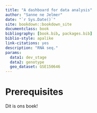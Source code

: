 ```yaml
--- 
title: "A dashboard for data analysis"
author: "Sanne ne Jelmer"
date: "`r Sys.Date()`"
site: bookdown::bookdown_site
documentclass: book
bibliography: [book.bib, packages.bib]
biblio-style: apalike
link-citations: yes
description: "RNA seq."
params:
  data1: dev_stage
  data2: genotype
  geo_dataset: GSE150646
---
```


# Prerequisites

Dit is ons boek!
